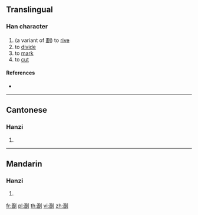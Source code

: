 ==Translingual==

===Han character===
{{Han char|rn=18|rad=刀|as=08|sn=10|four=|canj=MULN|ids=⿰画刂}}

# (a variant of [[劃]]) to [[rive]]
# to [[divide]]
# to [[mark]]
# to [[cut]]

====References====
* {{Han ref|kx=0141.411|uh=34F0|ud=13552}}

----

==Cantonese==

===Hanzi===
{{yue-hanzi|jyut=[[waak6]]|y=waak6}}

# {{defn|lang=yue|sort=刀08}}

----

==Mandarin==

===Hanzi===
{{cmn-hanzi|pin=[[huà]] ([[hua4]])|wg=hua<sup>4</sup>}}

# {{defn|lang=cmn|sort=刀08}}

[[fr:㓰]]
[[pl:㓰]]
[[th:㓰]]
[[vi:㓰]]
[[zh:㓰]]